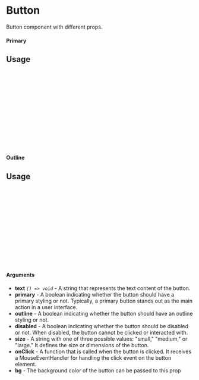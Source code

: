 
<Meta of={Button} title="Button" />

# Button

Button component with different props.

#### Primary

<Canvas of={Button.Primary} />

## Usage

```ts
import {Button} from "elementique";

const Example = () => {
  return (
      <Button
        size={"small"}
        text={"Button"}
        onClick={()=> console.log("Clicked")}
        primary={true}
      />
  );
};

export default Example;
```

#### Outline

<Canvas of={Button.Outline} />

## Usage

```ts
import {Button} from "elementique";

const Example = () => {
  return (
      <Button
        size={"small"}
        text={"Button"}
        onClick={()=> console.log("Clicked")}
        outline={true}
      />
  );
};

export default Example;
```

#### Arguments

- **text** _`() => void`_ - A string that represents the text content of the button.
- **primary** - A boolean indicating whether the button should have a primary styling or not. Typically, a primary button stands out as the main action in a user interface.
- **outline** - A boolean indicating whether the button should have an outline styling or not.
- **disabled** - A boolean indicating whether the button should be disabled or not. When disabled, the button cannot be clicked or interacted with.
- **size** - A string with one of three possible values: "small," "medium," or "large." It defines the size or dimensions of the button.
- **onClick** - A function that is called when the button is clicked. It receives a MouseEventHandler for handling the click event on the button element.
- **bg** - The background color of the button can be passed to this prop
